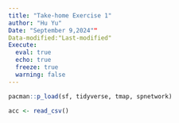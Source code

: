 ```yaml
---
title: "Take-home Exercise 1"
author: "Hu Yu"
Date: "September 9,2024""
Data-modified:"Last-modified"
Execute:
  eval: true
  echo: true
  freeze: true
  warning: false
---
```


```r
pacman::p_load(sf, tidyverse, tmap, spnetwork)
```

```r
acc <- read_csv()
```
